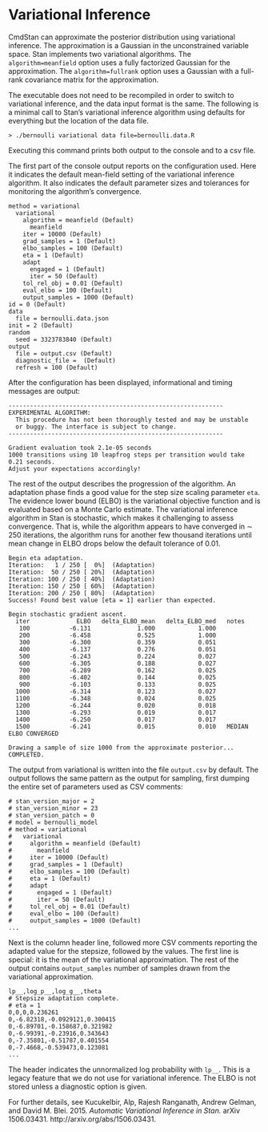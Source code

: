 # Variational Inference

CmdStan can approximate the posterior distribution using variational
inference.  The approximation is a Gaussian in the unconstrained variable space.
Stan implements two variational algorithms. The `algorithm=meanfield` option
uses a fully factorized Gaussian for the approximation.
The `algorithm=fullrank` option uses a Gaussian with a full-rank
covariance matrix for the approximation.

The executable does not need to be recompiled in order to
switch to variational inference, and the data input format is the
same. The following is a minimal call to Stan's variational inference
algorithm using defaults for everything but the location of the data
file.

```
> ./bernoulli variational data file=bernoulli.data.R
```

Executing this command prints both output to the console and
to a csv file.

The first part of the console output reports on the configuration used.
Here it indicates the default mean-field setting of the variational
inference algorithm. It also indicates the default parameter sizes and
tolerances for monitoring the algorithm's convergence.
```
method = variational
  variational
    algorithm = meanfield (Default)
      meanfield
    iter = 10000 (Default)
    grad_samples = 1 (Default)
    elbo_samples = 100 (Default)
    eta = 1 (Default)
    adapt
      engaged = 1 (Default)
      iter = 50 (Default)
    tol_rel_obj = 0.01 (Default)
    eval_elbo = 100 (Default)
    output_samples = 1000 (Default)
id = 0 (Default)
data
  file = bernoulli.data.json
init = 2 (Default)
random
  seed = 3323783840 (Default)
output
  file = output.csv (Default)
  diagnostic_file =  (Default)
  refresh = 100 (Default)
```
After the configuration has been displayed, informational and
timing messages are output:
```
------------------------------------------------------------
EXPERIMENTAL ALGORITHM:
  This procedure has not been thoroughly tested and may be unstable
  or buggy. The interface is subject to change.
------------------------------------------------------------

Gradient evaluation took 2.1e-05 seconds
1000 transitions using 10 leapfrog steps per transition would take 0.21 seconds.
Adjust your expectations accordingly!
```
The rest of the output describes the progression of the algorithm.
An adaptation phase finds a good value for the step size scaling
parameter `eta`. The evidence lower bound (ELBO) is the variational
objective function and is evaluated based on a Monte Carlo estimate.
The variational inference algorithm in Stan is stochastic, which makes
it challenging to assess convergence. That is, while the algorithm
appears to have converged in $\sim$ 250 iterations, the algorithm runs
for another few thousand iterations until mean change in ELBO drops
below the default tolerance of 0.01.
```
Begin eta adaptation.
Iteration:   1 / 250 [  0%]  (Adaptation)
Iteration:  50 / 250 [ 20%]  (Adaptation)
Iteration: 100 / 250 [ 40%]  (Adaptation)
Iteration: 150 / 250 [ 60%]  (Adaptation)
Iteration: 200 / 250 [ 80%]  (Adaptation)
Success! Found best value [eta = 1] earlier than expected.

Begin stochastic gradient ascent.
  iter             ELBO   delta_ELBO_mean   delta_ELBO_med   notes 
   100           -6.131             1.000            1.000
   200           -6.458             0.525            1.000
   300           -6.300             0.359            0.051
   400           -6.137             0.276            0.051
   500           -6.243             0.224            0.027
   600           -6.305             0.188            0.027
   700           -6.289             0.162            0.025
   800           -6.402             0.144            0.025
   900           -6.103             0.133            0.025
  1000           -6.314             0.123            0.027
  1100           -6.348             0.024            0.025
  1200           -6.244             0.020            0.018
  1300           -6.293             0.019            0.017
  1400           -6.250             0.017            0.017
  1500           -6.241             0.015            0.010   MEDIAN ELBO CONVERGED

Drawing a sample of size 1000 from the approximate posterior... 
COMPLETED.
```

The output from variational is written into the file `output.csv`
by default. The output follows the same pattern as the output for
sampling, first dumping the entire set of parameters used
as CSV comments:
```
# stan_version_major = 2
# stan_version_minor = 23
# stan_version_patch = 0
# model = bernoulli_model
# method = variational
#   variational
#     algorithm = meanfield (Default)
#       meanfield
#     iter = 10000 (Default)
#     grad_samples = 1 (Default)
#     elbo_samples = 100 (Default)
#     eta = 1 (Default)
#     adapt
#       engaged = 1 (Default)
#       iter = 50 (Default)
#     tol_rel_obj = 0.01 (Default)
#     eval_elbo = 100 (Default)
#     output_samples = 1000 (Default)
...
```

Next is the column header line, followed more CSV comments reporting the
adapted value for the stepsize, followed by the values.
The first line is special: it is the mean of the variational approximation.
The rest of the output contains `output_samples` number of samples
drawn from the variational approximation.

```
lp__,log_p__,log_g__,theta
# Stepsize adaptation complete.
# eta = 1
0,0,0,0.236261
0,-6.82318,-0.0929121,0.300415
0,-6.89701,-0.158687,0.321982
0,-6.99391,-0.23916,0.343643
0,-7.35801,-0.51787,0.401554
0,-7.4668,-0.539473,0.123081
...
```
The header indicates the unnormalized log probability with `lp__`.
This is a legacy feature that we do not use for variational inference.
The ELBO is not stored unless a diagnostic option is given.

For further details, see Kucukelbir, Alp, Rajesh Ranganath, Andrew Gelman, and David M. Blei. 2015.
_Automatic Variational Inference in Stan._
arXiv 1506.03431. http://arxiv.org/abs/1506.03431.
